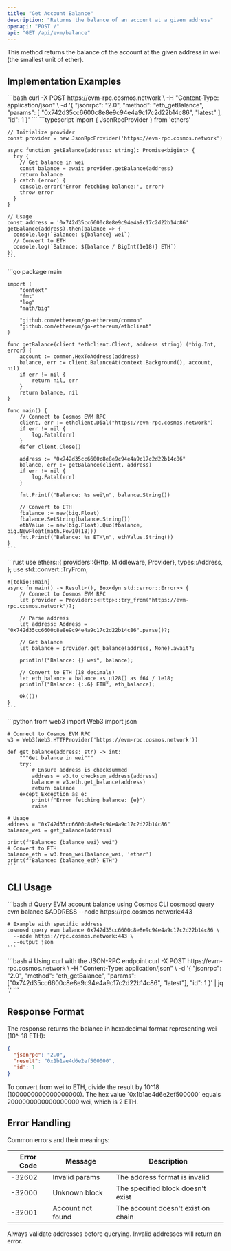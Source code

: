 ```yaml
---
title: "Get Account Balance"
description: "Returns the balance of an account at a given address"
openapi: "POST /"
api: "GET /api/evm/balance"
---
```



<Info>
This method returns the balance of the account at the given address in wei (the smallest unit of ether).
</Info>

## Implementation Examples

<Tabs>
  <Tab title="cURL">
    ```bash
    curl -X POST https://evm-rpc.cosmos.network \
      -H "Content-Type: application/json" \
      -d '{
        "jsonrpc": "2.0",
        "method": "eth_getBalance",
        "params": [
          "0x742d35cc6600c8e8e9c94e4a9c17c2d22b14c86",
          "latest"
        ],
        "id": 1
      }'
    ```
  </Tab>

  <Tab title="TypeScript">
    ```typescript
    import { JsonRpcProvider } from 'ethers'

    // Initialize provider
    const provider = new JsonRpcProvider('https://evm-rpc.cosmos.network')

    async function getBalance(address: string): Promise<bigint> {
      try {
        // Get balance in wei
        const balance = await provider.getBalance(address)
        return balance
      } catch (error) {
        console.error('Error fetching balance:', error)
        throw error
      }
    }

    // Usage
    const address = '0x742d35cc6600c8e8e9c94e4a9c17c2d22b14c86'
    getBalance(address).then(balance => {
      console.log(`Balance: ${balance} wei`)
      // Convert to ETH
      console.log(`Balance: ${balance / BigInt(1e18)} ETH`)
    })
    ```
  </Tab>

  <Tab title="Go">
    ```go
    package main

    import (
        "context"
        "fmt"
        "log"
        "math/big"

        "github.com/ethereum/go-ethereum/common"
        "github.com/ethereum/go-ethereum/ethclient"
    )

    func getBalance(client *ethclient.Client, address string) (*big.Int, error) {
        account := common.HexToAddress(address)
        balance, err := client.BalanceAt(context.Background(), account, nil)
        if err != nil {
            return nil, err
        }
        return balance, nil
    }

    func main() {
        // Connect to Cosmos EVM RPC
        client, err := ethclient.Dial("https://evm-rpc.cosmos.network")
        if err != nil {
            log.Fatal(err)
        }
        defer client.Close()

        address := "0x742d35cc6600c8e8e9c94e4a9c17c2d22b14c86"
        balance, err := getBalance(client, address)
        if err != nil {
            log.Fatal(err)
        }

        fmt.Printf("Balance: %s wei\n", balance.String())

        // Convert to ETH
        fbalance := new(big.Float)
        fbalance.SetString(balance.String())
        ethValue := new(big.Float).Quo(fbalance, big.NewFloat(math.Pow10(18)))
        fmt.Printf("Balance: %s ETH\n", ethValue.String())
    }
    ```
  </Tab>

  <Tab title="Rust">
    ```rust
    use ethers::{
        providers::{Http, Middleware, Provider},
        types::Address,
    };
    use std::convert::TryFrom;

    #[tokio::main]
    async fn main() -> Result<(), Box<dyn std::error::Error>> {
        // Connect to Cosmos EVM RPC
        let provider = Provider::<Http>::try_from("https://evm-rpc.cosmos.network")?;

        // Parse address
        let address: Address = "0x742d35cc6600c8e8e9c94e4a9c17c2d22b14c86".parse()?;

        // Get balance
        let balance = provider.get_balance(address, None).await?;

        println!("Balance: {} wei", balance);

        // Convert to ETH (18 decimals)
        let eth_balance = balance.as_u128() as f64 / 1e18;
        println!("Balance: {:.6} ETH", eth_balance);

        Ok(())
    }
    ```
  </Tab>

  <Tab title="Python">
    ```python
    from web3 import Web3
    import json

    # Connect to Cosmos EVM RPC
    w3 = Web3(Web3.HTTPProvider('https://evm-rpc.cosmos.network'))

    def get_balance(address: str) -> int:
        """Get balance in wei"""
        try:
            # Ensure address is checksummed
            address = w3.to_checksum_address(address)
            balance = w3.eth.get_balance(address)
            return balance
        except Exception as e:
            print(f"Error fetching balance: {e}")
            raise

    # Usage
    address = "0x742d35cc6600c8e8e9c94e4a9c17c2d22b14c86"
    balance_wei = get_balance(address)

    print(f"Balance: {balance_wei} wei")
    # Convert to ETH
    balance_eth = w3.from_wei(balance_wei, 'ether')
    print(f"Balance: {balance_eth} ETH")
    ```
  </Tab>
</Tabs>

## CLI Usage

<Tabs>
  <Tab title="Cosmos CLI">
    ```bash
    # Query EVM account balance using Cosmos CLI
    cosmosd query evm balance $ADDRESS --node https://rpc.cosmos.network:443

    # Example with specific address
    cosmosd query evm balance 0x742d35cc6600c8e8e9c94e4a9c17c2d22b14c86 \
      --node https://rpc.cosmos.network:443 \
      --output json
    ```
  </Tab>

  <Tab title="Direct RPC">
    ```bash
    # Using curl with the JSON-RPC endpoint
    curl -X POST https://evm-rpc.cosmos.network \
      -H "Content-Type: application/json" \
      -d '{
        "jsonrpc": "2.0",
        "method": "eth_getBalance",
        "params": ["0x742d35cc6600c8e8e9c94e4a9c17c2d22b14c86", "latest"],
        "id": 1
      }' | jq '.'
    ```
  </Tab>
</Tabs>

## Response Format

The response returns the balance in hexadecimal format representing wei (10^-18 ETH):

```json
{
  "jsonrpc": "2.0",
  "result": "0x1b1ae4d6e2ef500000",
  "id": 1
}
```

<Note>
To convert from wei to ETH, divide the result by 10^18 (1000000000000000000).
The hex value `0x1b1ae4d6e2ef500000` equals 2000000000000000000 wei, which is 2 ETH.
</Note>

## Error Handling

Common errors and their meanings:

| Error Code | Message | Description |
|------------|---------|-------------|
| -32602 | Invalid params | The address format is invalid |
| -32000 | Unknown block | The specified block doesn't exist |
| -32001 | Account not found | The account doesn't exist on chain |

<Warning>
Always validate addresses before querying. Invalid addresses will return an error.
</Warning>